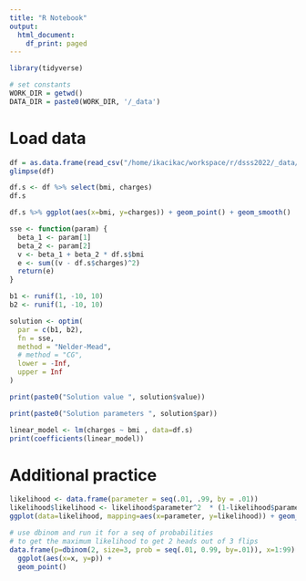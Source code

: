 ```yaml
---
title: "R Notebook"
output:
  html_document:
    df_print: paged
---
```


```r
library(tidyverse)
```


```r
# set constants
WORK_DIR = getwd()
DATA_DIR = paste0(WORK_DIR, '/_data')
```

# Load data

```r
df = as.data.frame(read_csv("/home/ikacikac/workspace/r/dsss2022/_data/insurance.csv"))
glimpse(df)
```
```r
df.s <- df %>% select(bmi, charges)
df.s
```
```r
df.s %>% ggplot(aes(x=bmi, y=charges)) + geom_point() + geom_smooth()
```
```r
sse <- function(param) {
  beta_1 <- param[1]
  beta_2 <- param[2]
  v <- beta_1 + beta_2 * df.s$bmi
  e <- sum((v - df.s$charges)^2)
  return(e)
}
```

```r
b1 <- runif(1, -10, 10)
b2 <- runif(1, -10, 10)

solution <- optim(
  par = c(b1, b2),
  fn = sse,
  method = "Nelder-Mead",
  # method = "CG",
  lower = -Inf,
  upper = Inf
)
```

```r
print(paste0("Solution value ", solution$value))
```
```r
print(paste0("Solution parameters ", solution$par))
```
```r
linear_model <- lm(charges ~ bmi , data=df.s)
print(coefficients(linear_model))
```

# Additional practice

```r
likelihood <- data.frame(parameter = seq(.01, .99, by = .01))
likelihood$likelihood <- likelihood$parameter^2  * (1-likelihood$parameter)
ggplot(data=likelihood, mapping=aes(x=parameter, y=likelihood)) + geom_point()
```
```r
# use dbinom and run it for a seq of probabilities
# to get the maximum likelihood to get 2 heads out of 3 flips
data.frame(p=dbinom(2, size=3, prob = seq(.01, 0.99, by=.01)), x=1:99) %>%
  ggplot(aes(x=x, y=p)) + 
  geom_point()
```



